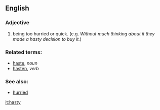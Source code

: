 ==English==

=== Adjective ===
#being too hurried or quick. (e.g. ''Without much thinking about it they made a hasty decision to buy it.'')

=== Related terms: ===
*[[haste]], ''noun''
*[[hasten]], ''verb''

=== See also: ===
*[[hurried]]

[[it:hasty]]